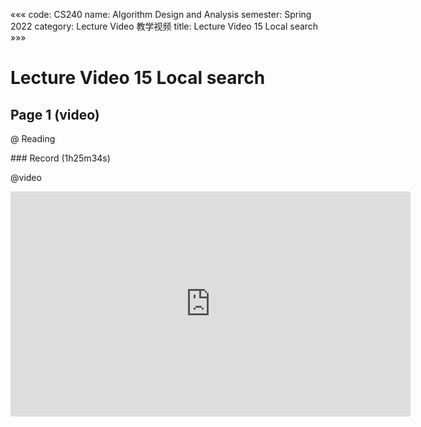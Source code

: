 «««
code: CS240
name: Algorithm Design and Analysis
semester: Spring 2022
category: Lecture Video 教学视频
title: Lecture Video 15 Local search
»»»

# Lecture Video 15 Local search

## Page 1 (video)

@ Reading

<div class="markdown-body">
### Record (1h25m34s)
</div>

@video

<iframe src="https://sbfull.com/e/cvnqlgccshy3.html" frameborder=0 marginwidth=0 marginheight=0 scrolling=no width=640 height=360 allowfullscreen></iframe>


